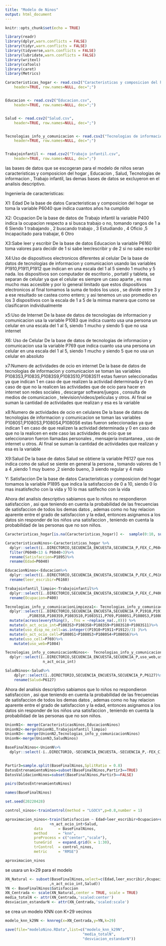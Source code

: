 ---
title: "Modelo de Ninos"
output: html_document
---

```{r setup, include=FALSE}
knitr::opts_chunk$set(echo = TRUE)
```

```{r Lectura de librerias}
library(readr)
library(dplyr,warn.conflicts = FALSE)
library(tidyr,warn.conflicts = FALSE)
library(tidyverse,warn.conflicts = FALSE)
library(lubridate,warn.conflicts = FALSE)
library(writexl)
library(caTools)
library(caret)
library(Metrics)
```

```{r Bases de datos para trabajar con niños}

Caracteristicas_hogar <- read.csv2("Caracteristicas y composicion del hogar.csv", 
    header=TRUE, row.names=NULL, dec=";")


Educacion <- read.csv2("Educacion.csv", 
    header=TRUE, row.names=NULL, dec=";")


Salud <- read.csv2("Salud.csv", 
    header=TRUE, row.names=NULL, dec=";")


Tecnologias_info_y_comunicacion <- read.csv2("Tecnologias de informacion y comunicacion.csv", 
    header=TRUE, row.names=NULL, dec=";")


Trabajoinfantil <- read.csv2("Trabajo infantil.csv", 
    header=TRUE, row.names=NULL, dec=";")
```

las bases de datos que se escogeran para el modelo de niños seran caracteristicas y composicion del hogar , Educacion , Salud, Tecnologias de informacion , Trabajo infantil, las demas bases de datos se excluyeron en el analisis descriptivo.

Ingenieria de caracteristicas:

X1: Edad
De la base de datos Caracteristicas y composicion del hogar se toma la variable P6040 que indica cuantos años ha cumplido

X2: Ocupacion
De la base de datos de Trabajo infantil la variable P400 indica la ocupacion respecto a si busca trabajo o no, tomando rangos de 1 a 6
Siendo 1 trabajando , 2 buscando trabajo , 3 Estudiando , 4 Oficio ,5 Incapacitado para trabajar, 6 Otro

X3:Sabe leer y escribir
De la base de datos Educacion la variable P6160 toma valores para decidir de 1 si sabe leer/escribir y de 2 si no sabe escribir 

X4:Uso de dispositivos electronicos diferentes al celular
De la base de datos de tecnologias de informacion y comunicacion  usando las variables P1910,P1911,P1912 que indican en una escala del 1 al 5 siendo 1 mucho y 5 nada.
los dispositivos son computador de escritorio , portatil y tableta, se separan de celular ya que el celular es siempre un caso aparte , es mas mucho mas accesible y  por lo general limitado que estos dispositivos electronicos
al final tomamos la suma de todos los usos , se divide entre 3 y a ese resultado se castea como entero; y asi tenemos un uso promedio en los 3 dispositivos con la escala  de 1 a 5 de la mimsa manera que como se clasificaron individualmente

x5:Uso de Internet
De la base de datos de tecnologias de informacion y comunicacion usa la variable P1083 que indica cuanto usa una persona un celular en una escala del 1 al 5, siendo 1 mucho y siendo 5 que no usa internet

X6: Uso de Celular
De la base de datos de tecnologias de informacion y comunicacion usa la variable P769 que indica cuanto usa una persona un celular en una escala del 1 al 5, siendo 1 mucho y siendo 5 que no usa un celular en absoluto

x7:Numero de actividades de ocio en internet
De la base de datos de tecnologias de informacion y comunicacion se toman las variables  P1083S3,P1083S,P1083S9,P1083S10,P1083S11 estas fueron seleccionadas ya que indican 1 en caso de que realizen la actividad determinada y 0 en caso de que no la realicen
las  actividades que de ocio para hacer en internet son redes sociales , descargar software/juegos , consulta de medios de comunicacion , television/videos/peliculas y otros.
Al final se suman la cantidad de actividades que realizan y esa es la variable

x8:Numero de actividades de ocio en celulares
De la base de datos de tecnologias de informacion y comunicacion se toman las variables P1080S1,P1080S3,P1080S4,P1080S6 estas fueron seleccionadas ya que indican 1 en caso de que realizen la actividad determinada y 0 en caso de que no la realicen
en este caso las actividades de ocio que se seleccionaron fueron llamadas personales , mensajeria instantanea , uso de internet u otros.
Al final se suman la cantidad de actividades que realizan y esa es la variable

X9:Salud
De la base de datos Salud se obtiene la variable P6127 que nos indica como de salud se siente en general la persona , tomando valores de 1 a 4	,siendo 1  muy bueno ,2 siendo bueno, 3 siendo regular y  4  malo


Y: Satisfaccion
De la base de datos Caracteristicas y composicion del hogar tomamos la variable P1895 que indica la satisfaccion de 0 a 10, siendo 0 lo mas insatisfecho con la vida y 10 lo mas satifecho con la vida

Ahora del analisis descriptivo sabiamos que lo niños  no respondieron satisfaccion , asi que teniendo en cuenta la probabilidad de las frecuencias de satisfaccion de todos los demas datos , ademas como no hay relacion aparente entre el grado de satisfaccion y la edad, entonces asignamos a los datos sin responder de los niños una satisfaccion , teniendo en cuenta la probabilidad de las personas que no son niños.


```{r}
Caracteristicas_hogar[is.na(Caracteristicas_hogar)] <-  sample(0:10, sum(is.na(Caracteristicas_hogar)), replace = TRUE,prob=c(0.004002446,0.001978849,0.004872543,0.010769315,0.017456632,0.057297131,0.078209291,0.153674047,0.275552263, 0.161082301,0.235105182))

```

```{r x1 y x3 x2}
CaracteristicasNinos<-Caracteristicas_hogar %>%
  dplyr::select(ï..DIRECTORIO,SECUENCIA_ENCUESTA,SECUENCIA_P,FEX_C,P6040,P1895)%>%
  filter(P6040<13 & P6040>3)%>%
  rename(Satisfaccion=P1895)%>%
  rename(Edad=P6040)

EducacionNinos<-Educacion%>%
  dplyr::select(ï..DIRECTORIO,SECUENCIA_ENCUESTA,SECUENCIA_P,FEX_C,P6160)%>%
  rename(leer_escribir=P6160)

Trabajoinfantil_limpio<-Trabajoinfantil%>%
  dplyr::select(ï..DIRECTORIO,SECUENCIA_ENCUESTA,SECUENCIA_P,FEX_C,P400)%>%
  rename(Ocupacion=P400)
```


```{r x4 x5 x6 x7 x8}
Tecnologias_info_y_comunicacionLimpieza1<- Tecnologias_info_y_comunicacion %>%
  dplyr::select(ï..DIRECTORIO,SECUENCIA_ENCUESTA,SECUENCIA_P,P1910,P1911,P1912,P1084,P1083S3
          ,P1083S8,P1083S9,P1083S10,P1083S11,P769,P1080S1,P1080S3,P1080S4,P1080S6)%>%
  mutate(across(everything(), .fns = ~replace_na(.,0))) %>%
  mutate(n_act_ocio_int=P1083S3+P1083S8+P1083S9+P1083S10+P1083S11)%>%
  mutate(uso_disp_no_cell=as.integer((P1910+P1911+P1912)/3) )%>%
  mutate(n_act_ocio_cell=P1080S1+P1080S3+P1080S4+P1080S6)%>%
  mutate(uso_cell=P769)%>%
    mutate(uso_web=P1084)

Tecnologias_info_y_comunicacionNinos<-  Tecnologias_info_y_comunicacionLimpieza1%>%
  dplyr::select(ï..DIRECTORIO,SECUENCIA_ENCUESTA,SECUENCIA_P,uso_web,uso_cell,n_act_ocio_cell,uso_disp_no_cell,
                 n_act_ocio_int)
```


```{r x9}
SaludNinos<-Salud%>%
    dplyr::select(ï..DIRECTORIO,SECUENCIA_ENCUESTA,SECUENCIA_P,P6127)%>%
    rename(Salud=P6127)
```

Ahora del analisis descriptivo sabiamos que lo niños  no respondieron satisfaccion , asi que teniendo en cuenta la probabilidad de las frecuencias de satisfaccion de todos los demas datos , ademas como no hay relacion aparente entre el grado de satisfaccion y la edad, entonces asignamos a los datos sin responder de los niños una satisfaccion , teniendo en cuenta la probabilidad de las personas que no son niños.




```{r}
UnionN1<- merge(CaracteristicasNinos,EducacionNinos)
UnionN2<-merge(UnionN1,Trabajoinfantil_limpio)
UnionN3<- merge(UnionN2,Tecnologias_info_y_comunicacionNinos) 
UnionN<-merge(UnionN3,SaludNinos) 
```


```{r}
BaseFinalNinos<-UnionN%>%
  dplyr::select(-ï..DIRECTORIO,-SECUENCIA_ENCUESTA,-SECUENCIA_P,-FEX_C)
  
```

```{r}
Partir3=sample.split(BaseFinalNinos,SplitRatio = 0.8)
DatosEntrenamientoNinos=subset(BaseFinalNinos,Partir3==TRUE)
DatosValidacionNinos=subset(BaseFinalNinos,Partir3==FALSE)
```

```{r}
pairs(DatosEntrenamientoNinos)
```
```{r obtencion de nombres}
names(BaseFinalNinos)
```


```{r aproximacion para modelo de niños}
set.seed(20220428) 

control_ninos<-trainControl(method = "LGOCV",p=0.8,number = 1)

aproximacion_ninos<-train(Satisfaccion ~ Edad+leer_escribir+Ocupacion+uso_web+uso_cell+n_act_ocio_cell+uso_disp_no_cell
                    +n_act_ocio_int+Salud,
             data       = BaseFinalNinos,
             method     = "knn",
             preProcess = c("center","scale"),
             tuneGrid   = expand.grid(k = 1:30),
             trControl  = control_ninos,
             metric     = "RMSE")
```


```{r}
aproximacion_ninos
```
se usara un k=29 para el modelo

```{r}
XN_Natural <- subset(BaseFinalNinos,select=c(Edad,leer_escribir,Ocupacion,uso_web,uso_cell,n_act_ocio_cell,uso_disp_no_cell
                    ,n_act_ocio_int,Salud))
YN <- BaseFinalNinos$Satisfaccion
XN_Centrada <- scale(XN_Natural,center = TRUE, scale = TRUE)
media_totalN <- attr(XN_Centrada,'scaled:center')
desviacion_estandarN <- attr(XN_Centrada,'scaled:scale')
```

se crea un  modelo KNN con K=29 vecinos

```{r}
modelo_knn_k29N <- knnreg(x=XN_Centrada,y=YN,k=29)
```

```{r}
save(file="modeloNino.RData",list=c("modelo_knn_k29N",
                                   "media_totalN",
                                   "desviacion_estandarN"))
```


